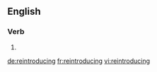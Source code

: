 ==English==

===Verb===
{{head|en|present participle}}

# {{present participle of|reintroduce|lang=en}}

[[de:reintroducing]]
[[fr:reintroducing]]
[[vi:reintroducing]]